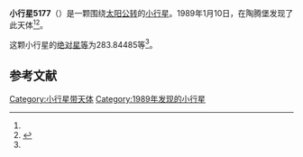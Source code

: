 {{Infobox planet
| bgcolour = #FFFFC0
| name = 5177 Hugowolf
| symbol = 
| image = 
| caption = 
| discovery = yes
| discovery_ref = 
| discoverer = {{link-en|佛蒙特·伯根|Freimut Börngen}}
| discovery_site = [[陶腾堡|陶腾堡]] 
| discovered = 1989年1月10日
| designations = yes
| mp_name = 
| named_after = 
| alt_names = 1989 AY6/ 1990 OA4
| mp_category = [[主带小行星|主带小行星]]
| orbit_ref = <ref name="a">[http://ssd.jpl.nasa.gov/sbdb.cgi?sstr=5177 5177 Hugowolf] {{Wayback|url=http://ssd.jpl.nasa.gov/sbdb.cgi?sstr=5177 |date=20170409200740 }}，小行星數據庫瀏覽器（JPL Small-Body Database Browser）－[[美国国家航空航天局|美国国家航空航天局]]喷气推进实验室</ref>
| epoch = 2456400.5 (2013年4月18日更新)
| aphelion = {{convert|2.6461847|AU|km|3|abbr=on|lk=out}}
| perihelion = {{convert|2.0322443|AU|km|3|abbr=on}}
| semimajor = {{convert|2.3392145|AU|km|3|abbr=on}}
| eccentricity = 0.1312279
| period = 1306.783083 [[日|日]]<br />3.58[[儒略年|儒略年]]
| avg_speed = 
| inclination = 2.67900
| asc_node = 301.23112
| mean_anomaly = 
| arg_peri = 283.84485
| satellites = 
| physical_characteristics = yes
| dimensions = 
| mass = 
| density = 
| surface_grav = 
| escape_velocity = 
| sidereal_day = 
| axial_tilt = 
| pole_ecliptic_lat = 
| pole_ecliptic_lon = 
| albedo = 
| temperatures= 
| temp_name1 = 
| mean_temp_1 = 
| max_temp_1 = 
| temp_name2 = 
| max_temp_2 = 
| spectral_type = 
| abs_magnitude = 283.84485
}}

'''小行星5177'''（{{lang-en|5177 Hugowolf}}）是一颗围绕[[太阳|太阳]][[公转|公转]]的[[小行星|小行星]]。1989年1月10日，{{link-en|佛蒙特·伯根|Freimut Börngen}}在陶腾堡发现了此天体<ref name="a" /><ref>{{cite news|title=小行星列表|url=http://cfa-www.harvard.edu/iau/lists/NumberedMPs.txt|accessdate=2013-07-08|newspaper=哈佛大学|archive-date=2008-05-17|archive-url=https://web.archive.org/web/20080517010638/http://cfa-www.harvard.edu/iau/lists/NumberedMPs.txt|dead-url=no}}</ref>。

这颗小行星的[[绝对星等|绝对星等]]为283.84485等<ref name="a" />。

==参考文献==
{{reflist}}
{{Minor Planet Number|[[小行星5176|小行星5176]]|[[小行星5178|小行星5178]]}}

{{小天体}}

[[Category:小行星带天体|Category:小行星带天体]]
[[Category:1989年发现的小行星|Category:1989年发现的小行星]]

{{asteroid-stub}}